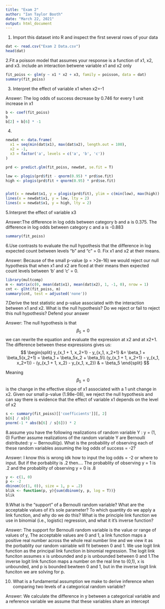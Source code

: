 ---
title: "Exam 2"
author: "Ian Taylor Booth"
date: "March 22, 2021"
output: html_document
---

1. Import this dataset into R and inspect the first several rows of your data
```{r, echo = T}
dat <- read.csv("Exam 2 Data.csv")
head(dat)
```

2.Fit a poisson model that assumes your response is a function of x1, x2, and x3. include an interaction betwene variable x1 and x2 only

```{r, echo = T}
fit_poiss <- glm(y ~ x1 * x2 + x3, family = poisson, data = dat)
summary(fit_poiss)

```

3. Interpret the effect of variable x1 when x2=-1

Answer: The log odds of success decrease by 0.746 for every 1 unit increase in x1
```{r, echo = T}
b <- coef(fit_poiss)
b
b[2] + b[6] * -1
```

4.
```{r, echo = T}
newdat <- data.frame(
  x1 = seq(min(dat$x1), max(dat$x2), length.out = 100),
  x2 = -1,
  x3 = factor('a', levels = c('a', 'b', 'c'))
)

prd <- predict.glm(fit_poiss, newdat, se.fit = T)

low <- plogis(prd$fit - qnorm(0.95) * prd$se.fit)
high <- plogis(prd$fit + qnorm(0.95) * prd$se.fit)


plot(x = newdat$x1, y = plogis(prd$fit), ylim = c(min(low), max(high)) , type = 'l')
lines(x = newdat$x1, y = low, lty = 2)
lines(x = newdat$x1, y = high, lty = 2)
```

5.Interpret the effect of variable x3

Answer:The difference in log odds between category b and a is 0.375. The difference in log odds between category c and a is -0.883
```{r, echo = T}
summary(fit_poiss)
```


6.Use contrasts to evaluate the null hypothesis that the difference in log expected count between levels
"b" and "c" = 0. Fix x1 and x2 at their means.

Answer: Because of the small p-value (p = >2e-16) we would reject our null hypothesis that when x1 and x2 are ficed at their means
        then expected count levels between 'b' and 'c' = 0.
```{r, echo = T}
library(multcomp)
m <- matrix(c(0, mean(dat$x1), mean(dat$x2), 1, -1, 0), nrow = 1)
cnt <- glht(fit_poiss, m)
summary(cnt, test = adjusted('none'))

```


7.Derive the test statistic and p-value associated with the interaction between x1 and x2. What is the
null hypothesis? Do we reject or fail to reject this null hypothesis? Defend your answer



Answer: The null hypothesis is that $$ \beta_5 = 0 $$ we can rewrite the equation and evaluate the expression at x2 and at x2+1. The difference between these  expressions gives us:
        $$
        \begin{split}
          y_{x_1 + 1, x_2+1} - y_{x_1, x_2+1} &= \beta_1 + \beta_5(x_2+1) = \beta_1 + \beta_5x_2 + \beta_5\\
          (y_{x_1 + 1, x_2+1} - y_{x_1, x_2+1}) - (y_{x_1 + 1, x_2} - y_{x_1, x_2}) & = \beta_5
        \end{split}
        $$
        
Meaning $$ \beta_5 = 0 $$ is the change in the effective slope of x1 associated with a 1 unit change in x2. Given our small p-value (1.98e-08), 
we reject the null hypothesis and can say there is evidence that the effect of variable x1 depends on the level of x2
        
```{r, echo = T}
s <- summary(fit_poiss)[['coefficients']][, 2]
b[6] / s[6]
pnorm(-1 * abs(b[6] / s[6])) * 2

```


8.assume you have the following realizations of random variable Y : y = (1, 0)
Further assume realizations of the random variable Y are Bernoulli distributed: y ∼ Bernoulli(p).
What is the probability of observing each of these random variables assuming the log odds of success = -2?

Answer: I know this is wrong idk how to input the log odds = -2 or where to input. But if the porbablity is .2 then....
        The probablity of observing y = 1 is .2 and the probablity of observing y = 0 is .8
```{r, echo = T}
y <- c(1, 0)
p <- -2
dbinom((c(1, 0)), size = 1, p = .2)
blik <- function(p, y){sum(dbinom(y, p, log = T))}
blik
```

9.What is the "support" of a Bernoulli random variable? What are the acceptable values of it’s sole
  parameter? To which quantity do we apply a link function, and why do we do this? What is the
  principle link function we use in binomial (i.e., logistic) regression, and what it it’s inverse function?
  
  Answer: The support for Bernoulli random variable is the value or range of values of y, The acceptable values are 0 and 1,
          a link function maps a positive real number across the whole real number line and we view it as the porbablity our random vairiable
          will fit between 0 and 1. We use logit link function as the principal link function in binomial regression. The logit link funciton assumes
          x is unbounded and p is unbounded between 0 and 1.The inverse logit link function maps a number on the real line to (0,1), x is unbounded, and p is   bounded bewteen 0 and 1, but in the inverse logit link funciton we are solving for p.
          
          
          
10. What is a fundamental assumption we make to derive inference when comparing two levels of a
categorical random variable?

Answer: We calculate the difference in y between a categorical variable and a reference variable we assume that these variables share an intercept

